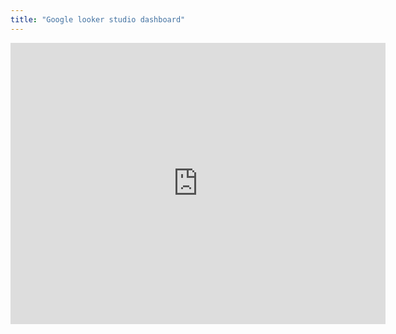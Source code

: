 ```yaml
---
title: "Google looker studio dashboard"
---
```


<iframe width="600" height="450" src="https://lookerstudio.google.com/embed/reporting/ab5aad0b-29e0-454c-90b8-602f3641acf1/page/p_oerul4chpd" frameborder="0" style="border:0" allowfullscreen sandbox="allow-storage-access-by-user-activation allow-scripts allow-same-origin allow-popups allow-popups-to-escape-sandbox"></iframe>


